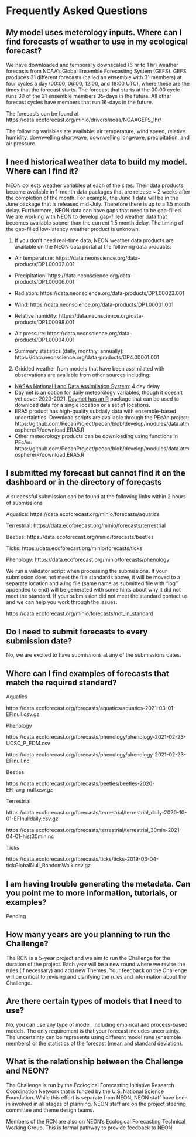 # Frequently Asked Questions

## My model uses meterology inputs.  Where can I find forecasts of weather to use in my ecological forecast?

We have downloaded and temporally downscaled (6 hr to 1 hr) weather forecasts from NOAA's Global Ensemble Forecasting System (GEFS). GEFS produces 31 different forecasts (called an ensemble with 31 members) at four cycles a day (00:00, 06:00, 12:00, and 18:00 UTC), where these are the times that the forecast starts.  The forecast that starts at the 00:00 cycle runs 30 of the 31 ensemble members 35-days in the future.  All other forecast cycles have members that run 16-days in the future.  

The forecasts can be found at https://data.ecoforecast.org/minio/drivers/noaa/NOAAGEFS_1hr/

The following variables are available: air temperature, wind speed, relative humidity, downwelling shortwave, downwelling longwave, precipitation, and air pressure.  

## I need historical weather data to build my model.  Where can I find it?

NEON collects weather variables at each of the sites. Their data products become available in 1-month data packages that are release ~ 2 weeks after the completion of the month.  For example, the June 1 data will be in the June package that is released mid-July.  Therefore there is up to a 1.5 month delay.  Furthermore, NEON data can have gaps that need to be gap-filled.  We are working with NEON to develop gap-filled weather data that becomes available sooner than the current 1.5 month delay.  The timing of the gap-filled low-latency weather product is unknown.  

1) If you don't need real-time data, NEON weather data products are available on the NEON data portal at the following data products:

- Air temperature: https://data.neonscience.org/data-products/DP1.00002.001

- Precipitation: https://data.neonscience.org/data-products/DP1.00006.001

- Radiation: https://data.neonscience.org/data-products/DP1.00023.001

- Wind: https://data.neonscience.org/data-products/DP1.00001.001

- Relative humidity: https://data.neonscience.org/data-products/DP1.00098.001

- Air pressure: https://data.neonscience.org/data-products/DP1.00004.001

- Summary statistics (daily, monthly, annually): https://data.neonscience.org/data-products/DP4.00001.001

2) Gridded weather from models that have been assimilated with observations are available from other sources including:

- [NASAs National Land Data Assimilation System](https://ldas.gsfc.nasa.gov/nldas/v2/forcing):  4 day delay
- [Daymet](https://daymet.ornl.gov) is an option for daily meteorology variables, though it doesn't yet cover 2020-2021.  [Daymet has an R](https://cran.r-project.org/web/packages/daymetr/index.html) package that can be used to download data for a single location or a set of locations.
- ERA5 product has high-quality subdaily data with ensemble-based uncertainties.  Download scripts are available through the PEcAn project: https://github.com/PecanProject/pecan/blob/develop/modules/data.atmosphere/R/download.ERA5.R
- Other meteorology products can be downloading using functions in PEcAn: https://github.com/PecanProject/pecan/blob/develop/modules/data.atmosphere/R/download.ERA5.R  

## I submitted my forecast but cannot find it on the dashboard or in the directory of forecasts

A successful submission can be found at the following links within 2 hours of submissions

Aquatics: https://data.ecoforecast.org/minio/forecasts/aquatics

Terrestrial: https://data.ecoforecast.org/minio/forecasts/terrestrial
 
Beetles: https://data.ecoforecast.org/minio/forecasts/beetles

Ticks: https://data.ecoforecast.org/minio/forecasts/ticks

Phenology: https://data.ecoforecast.org/minio/forecasts/phenology

We run a validator script when processing the submissions. If your submission does not meet the file standards above, it will be moved to a separate location and a log file (same name as submitted file with "log" appended to end) will be generated with some hints about why it did not meet the standard.  If your submission did not meet the standard contact us and we can help you work through the issues.

https://data.ecoforecast.org/minio/forecasts/not_in_standard

## Do I need to submit forecasts to every submission date?

No, we are excited to have submissions at any of the submissions dates.

## Where can I find examples of forecasts that match the required standard?

Aquatics

https://data.ecoforecast.org/forecasts/aquatics/aquatics-2021-03-01-EFInull.csv.gz

Phenology

https://data.ecoforecast.org/forecasts/phenology/phenology-2021-02-23-UCSC_P_EDM.csv

https://data.ecoforecast.org/forecasts/phenology/phenology-2021-02-23-EFInull.nc

Beetles

https://data.ecoforecast.org/forecasts/beetles/beetles-2020-EFI_avg_null.csv.gz

Terrestrial

https://data.ecoforecast.org/forecasts/terrestrial/terrestrial_daily-2020-10-01-EFInulldaily.csv.gz

https://data.ecoforecast.org/forecasts/terrestrial/terrestrial_30min-2021-04-01-hist30min.nc

Ticks

https://data.ecoforecast.org/forecasts/ticks/ticks-2019-03-04-tickGlobalNull_RandomWalk.csv.gz

## I am having trouble generating the metadata.  Can you point me to more information, tutorials, or examples?

Pending

## How many years are you planning to run the Challenge?

The RCN is a 5-year project and we aim to run the Challenge for the duration of the project.  Each year will be a new round where we revise the rules (if necessary) and add new Themes.  Your feedback on the Challenge will be critical to revising and clarifying the rules and information about the Challenge.

## Are there certain types of models that I need to use?

No, you can use any type of model, including empirical and process-based models.  The only requirement is that your forecast includes uncertainty.  The uncertainty can be represents using different model runs (ensemble members) or the statistics of the forecast (mean and standard deviation).

## What is the relationship between the Challenge and NEON?

The Challenge is run by the Ecological Forecasting Initiative Research Coordination Network that is funded by the U.S. National Science Foundation.  While this effort is separate from NEON, NEON staff have been in involved in all stages of planning.  NEON staff are on the project steering committee and theme design teams. 

Members of the RCN are also on NEON's Ecological Forecasting Technical Working Group. This is formal pathway to provide feedback to NEON.



